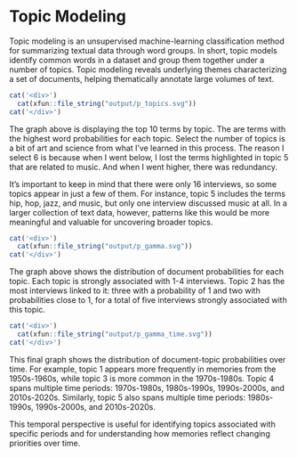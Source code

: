 # Topic Modeling {.unnumbered}

Topic modeling is an unsupervised machine-learning classification method for summarizing textual data through word groups. In short, topic models identify common words in a dataset and group them together under a number of topics. Topic modeling reveals underlying themes characterizing a set of documents, helping thematically annotate large volumes of text.

```r
cat('<div>')
  cat(xfun::file_string("output/p_topics.svg"))
cat('</div>')
```

The graph above is displaying the top 10 terms by topic. The are terms with the highest word probabilities for each topic. Select the number of topics is a bit of art and science from what I've learned in this process. The reason I select 6 is because when I went below, I lost the terms highlighted in topic 5 that are related to music. And when I went higher, there was redundancy.

It’s important to keep in mind that there were only 16 interviews, so some topics appear in just a few of them. For instance, topic 5 includes the terms hip, hop, jazz, and music, but only one interview discussed music at all. In a larger collection of text data, however, patterns like this would be more meaningful and valuable for uncovering broader topics.

```r
cat('<div>')
  cat(xfun::file_string("output/p_gamma.svg"))
cat('</div>')
```

The graph above shows the distribution of document probabilities for each topic. Each topic is strongly associated with 1-4 interviews. Topic 2 has the most interviews linked to it: three with a probability of 1 and two with probabilities close to 1, for a total of five interviews strongly associated with this topic.

```r
cat('<div>')
  cat(xfun::file_string("output/p_gamma_time.svg"))
cat('</div>')
```

This final graph shows the distribution of document-topic probabilities over time. For example, topic 1 appears more frequently in memories from the 1950s-1960s, while topic 3 is more common in the 1970s-1980s. Topic 4 spans multiple time periods: 1970s-1980s, 1980s-1990s, 1990s-2000s, and 2010s-2020s. Similarly, topic 5 also spans multiple time periods: 1980s-1990s, 1990s-2000s, and 2010s-2020s.

This temporal perspective is useful for identifying topics associated with specific periods and for understanding how memories reflect changing priorities over time.
